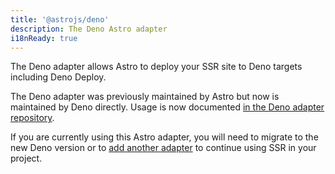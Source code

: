 ```yaml
---
title: '@astrojs/deno'
description: The Deno Astro adapter
i18nReady: true
---
```


The Deno adapter allows Astro to deploy your SSR site to Deno targets including Deno Deploy. 

The Deno adapter was previously maintained by Astro but now is maintained by Deno directly. Usage is now documented [in the Deno adapter repository](https://github.com/denoland/deno-astro-adapter).

If you are currently using this Astro adapter, you will need to migrate to the new Deno version or to [add another adapter](/en/guides/server-side-rendering/) to continue using SSR in your project.
